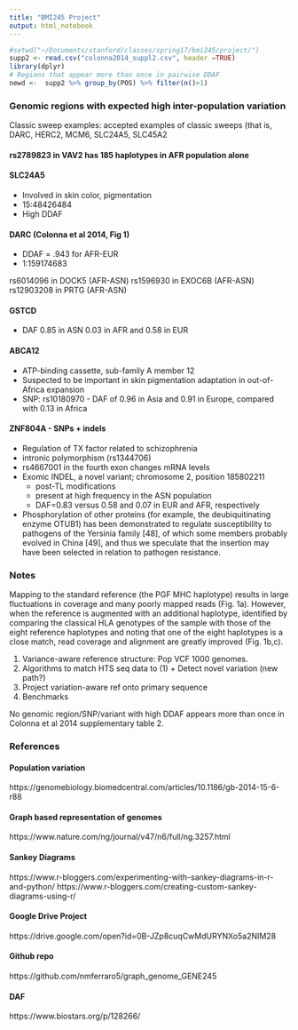```yaml
---
title: "BMI245 Project"
output: html_notebook
---
```


```r
#setwd("~/Documents/stanford/classes/spring17/bmi245/project/")
supp2 <- read.csv("colonna2014_suppl2.csv", header =TRUE)
library(dplyr)
# Regions that appear more than once in pairwise DDAF
newd <-  supp2 %>% group_by(POS) %>% filter(n()>1)
```

### Genomic regions with expected high inter-population variation

Classic sweep examples: accepted examples of classic sweeps (that is, DARC, HERC2, MCM6, SLC24A5, SLC45A2

#### rs2789823 in VAV2 has 185 haplotypes in AFR population alone
#### SLC24A5 
- Involved in skin color, pigmentation 
- 15:48426484
- High DDAF 

#### DARC (Colonna et al 2014, Fig 1)
- DDAF = .943 for AFR-EUR
- 1:159174683

rs6014096 in DOCK5 (AFR-ASN) 
rs1596930 in EXOC6B (AFR-ASN)
rs12903208 in PRTG (AFR-ASN)

#### GSTCD
- DAF 0.85 in ASN 0.03 in AFR and 0.58 in EUR

#### ABCA12 
- ATP-binding cassette, sub-family A member 12
- Suspected to be important in skin pigmentation adaptation in out-of-Africa expansion
- SNP: rs10180970 - DAF of 0.96 in Asia and 0.91 in Europe, compared with 0.13 in Africa

#### ZNF804A - SNPs + indels
- Regulation of TX factor related to schizophrenia
- intronic polymorphism (rs1344706) 
- rs4667001 in the fourth exon changes mRNA levels
- Exomic INDEL, a novel variant; chromosome 2, position 185802211
  - post-TL modifications
  - present at high frequency in the ASN population 
  - DAF=0.83 versus 0.58 and 0.07 in EUR and AFR, respectively
- Phosphorylation of other proteins (for example, the deubiquitinating enzyme OTUB1) has been demonstrated to regulate susceptibility to pathogens of the Yersinia family [48], of which some members probably evolved in China [49], and thus we speculate that the insertion may have been selected in relation to pathogen resistance.



### Notes
Mapping to the standard reference (the PGF MHC haplotype) results in large fluctuations in coverage and many poorly mapped reads (Fig. 1a). However, when the reference is augmented with an additional haplotype, identified by comparing the classical HLA genotypes of the sample with those of the eight reference haplotypes and noting that one of the eight haplotypes is a close match, read coverage and alignment are greatly improved (Fig. 1b,c).

1. Variance-aware reference structure: Pop VCF 1000 genomes. 
2. Algorithms to match HTS seq data to (1) + Detect novel variation (new path?)
3. Project variation-aware ref onto primary sequence
4. Benchmarks

No genomic region/SNP/variant with high DDAF appears more than once in Colonna et al 2014 supplementary table 2.

### References

#### Population variation
https://genomebiology.biomedcentral.com/articles/10.1186/gb-2014-15-6-r88

#### Graph based representation of genomes
https://www.nature.com/ng/journal/v47/n6/full/ng.3257.html


#### Sankey Diagrams
https://www.r-bloggers.com/experimenting-with-sankey-diagrams-in-r-and-python/
https://www.r-bloggers.com/creating-custom-sankey-diagrams-using-r/

#### Google Drive Project
https://drive.google.com/open?id=0B-JZp8cuqCwMdURYNXo5a2NIM28

#### Github repo
https://github.com/nmferraro5/graph_genome_GENE245


#### DAF
https://www.biostars.org/p/128266/
